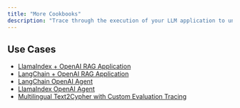 ```yaml
---
title: "More Cookbooks"
description: "Trace through the execution of your LLM application to understand its internal structure and to troubleshoot issues with retrieval, tool execution, LLM calls, and more."
---
```


## Use Cases

* [LlamaIndex + OpenAI RAG Application](https://colab.research.google.com/github/Arize-ai/phoenix/blob/main/tutorials/tracing/llama_index_tracing_tutorial.ipynb)
* [LangChain + OpenAI RAG Application](https://colab.research.google.com/github/Arize-ai/phoenix/blob/main/tutorials/tracing/langchain_tracing_tutorial.ipynb)
* [LangChain OpenAI Agent](https://colab.research.google.com/github/Arize-ai/phoenix/blob/main/tutorials/tracing/langchain_agent_tracing_tutorial.ipynb)
* [LlamaIndex OpenAI Agent](https://colab.research.google.com/github/Arize-ai/phoenix/blob/main/tutorials/tracing/llama_index_openai_agent_tracing_tutorial.ipynb)
* [Multilingual Text2Cypher with Custom Evaluation Tracing](https://colab.research.google.com/github/Arize-ai/phoenix/blob/main/tutorials/tracing/multilingual_text2cypher_evals.ipynb)
